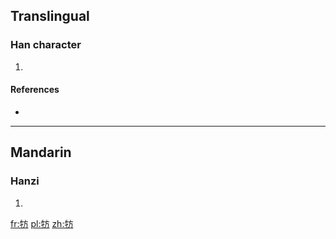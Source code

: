==Translingual==

===Han character===
{{Han char|rn=93|rad=牛|as=04|sn=8|four=|canj=HQYHS}}

# {{defn|Han|sort=牛04}}

====References====
* {{Han ref|kx=0698.050|dkj=19939|dj=1110.040|hdz=31806.030|uh=7265|ud=29285}}

----

==Mandarin==

===Hanzi===
{{cmn-hanzi|pin=[[fāng]] ([[fang1]]), [[lí]] ([[li2]])|wg=fang<sup>1</sup>, li<sup>2</sup>}}

# {{defn|lang=cmn|sort=牛04}}

[[fr:牥]]
[[pl:牥]]
[[zh:牥]]